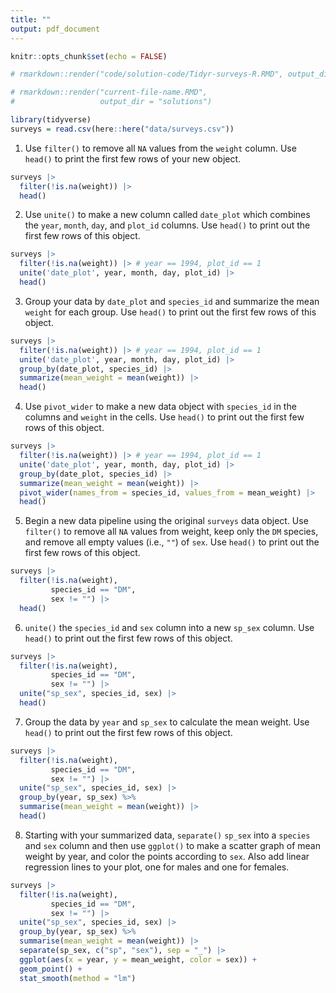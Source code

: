 ```yaml
---
title: ""
output: pdf_document
---
```


```r
knitr::opts_chunk$set(echo = FALSE)

# rmarkdown::render("code/solution-code/Tidyr-surveys-R.RMD", output_dir = "solutions")

# rmarkdown::render("current-file-name.RMD",
#                   output_dir = "solutions")

library(tidyverse)
surveys = read.csv(here::here("data/surveys.csv"))

```


1. Use `filter()` to remove all `NA` values from the `weight` column. Use `head()` to print the first few rows of your new object.  

```r
surveys |>
  filter(!is.na(weight)) |>
  head()
```

2. Use `unite()` to make a new column called `date_plot` which combines the `year`, `month`, `day`, and `plot_id` columns. Use `head()` to print out the first few rows of this object.  

```r
surveys |>
  filter(!is.na(weight)) |> # year == 1994, plot_id == 1
  unite('date_plot', year, month, day, plot_id) |>
  head()
```

3. Group your data by `date_plot` and `species_id` and summarize the mean `weight` for each group. Use `head()` to print out the first few rows of this object.  

```r
surveys |>
  filter(!is.na(weight)) |> # year == 1994, plot_id == 1
  unite('date_plot', year, month, day, plot_id) |>
  group_by(date_plot, species_id) |>
  summarize(mean_weight = mean(weight)) |>
  head()
```

4. Use `pivot_wider` to make a new data object with `species_id` in the columns and `weight` in the cells. Use `head()` to print out the first few rows of this object.  

```r
surveys |>
  filter(!is.na(weight)) |> # year == 1994, plot_id == 1
  unite('date_plot', year, month, day, plot_id) |>
  group_by(date_plot, species_id) |>
  summarize(mean_weight = mean(weight)) |>
  pivot_wider(names_from = species_id, values_from = mean_weight) |>
  head()
```


5. Begin a new data pipeline using the original `surveys` data object. Use `filter()` to remove all `NA` values from weight, keep only the `DM` species, and remove all empty values (i.e., `""`) of `sex`. Use `head()` to print out the first few rows of this object.  
```r
surveys |>
  filter(!is.na(weight),
         species_id == "DM",
         sex != "") |> 
  head()
```

6. `unite()` the `species_id` and `sex` column into a new `sp_sex` column. Use `head()` to print out the first few rows of this object.  
```r
surveys |>
  filter(!is.na(weight),
         species_id == "DM",
         sex != "") |> 
  unite("sp_sex", species_id, sex) |>
  head()
```

7. Group the data by `year` and `sp_sex` to calculate the mean weight. Use `head()` to print out the first few rows of this object.  
```r
surveys |>
  filter(!is.na(weight),
         species_id == "DM",
         sex != "") |> 
  unite("sp_sex", species_id, sex) |>
  group_by(year, sp_sex) %>%
  summarise(mean_weight = mean(weight)) |>
  head()
```

8. Starting with your summarized data, `separate()` `sp_sex` into a `species` and `sex` column and then use `ggplot()` to make a scatter graph of mean weight by year, and color the points according to `sex`. Also add linear regression lines to your plot, one for males and one for females. 
```r
surveys |>
  filter(!is.na(weight),
         species_id == "DM",
         sex != "") |> 
  unite("sp_sex", species_id, sex) |>
  group_by(year, sp_sex) %>%
  summarise(mean_weight = mean(weight)) |>
  separate(sp_sex, c("sp", "sex"), sep = "_") |>
  ggplot(aes(x = year, y = mean_weight, color = sex)) +
  geom_point() +
  stat_smooth(method = "lm")
```

